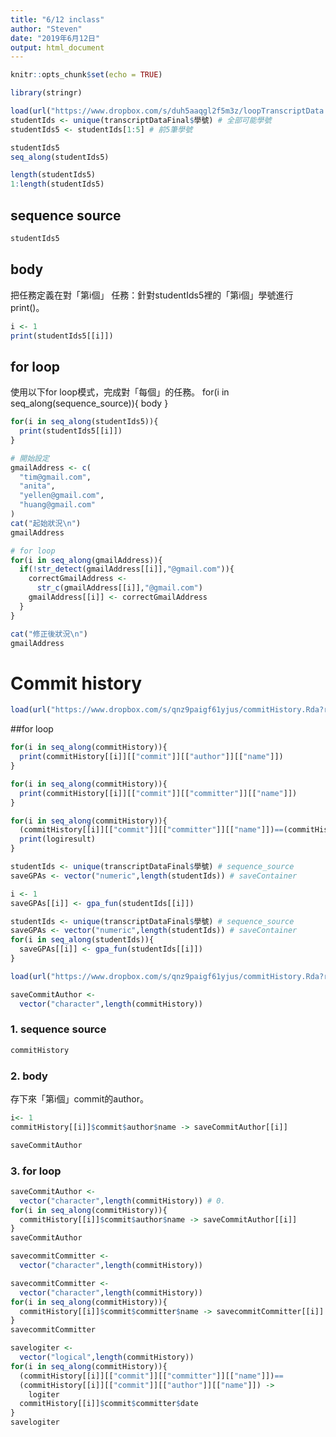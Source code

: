 ```yaml
---
title: "6/12 inclass"
author: "Steven"
date: "2019年6月12日"
output: html_document
---
```


```r
knitr::opts_chunk$set(echo = TRUE)
```

```r
library(stringr)
```

```r
load(url("https://www.dropbox.com/s/duh5aaqgl2f5m3z/loopTranscriptData.Rda?raw=1"))
studentIds <- unique(transcriptDataFinal$學號) # 全部可能學號
studentIds5 <- studentIds[1:5] # 前5筆學號
```

```r
studentIds5
seq_along(studentIds5)
```

```r
length(studentIds5)
1:length(studentIds5)
```

## sequence source
```r
studentIds5
```

## body 
把任務定義在對「第i個」
任務：針對studentIds5裡的「第i個」學號進行print()。
```r
i <- 1
print(studentIds5[[i]])
```

## for loop 

使用以下for loop模式，完成對「每個」的任務。
for(i in seq_along(sequence_source)){
  body
}
```r
for(i in seq_along(studentIds5)){
  print(studentIds5[[i]])
}
```

```r
# 開始設定
gmailAddress <- c(
  "tim@gmail.com",
  "anita",
  "yellen@gmail.com",
  "huang@gmail.com"
)
cat("起始狀況\n")
gmailAddress

# for loop
for(i in seq_along(gmailAddress)){
  if(!str_detect(gmailAddress[[i]],"@gmail.com")){
    correctGmailAddress <-
      str_c(gmailAddress[[i]],"@gmail.com")
    gmailAddress[[i]] <- correctGmailAddress
  }
}

cat("修正後狀況\n")
gmailAddress
```

# Commit history

```r
load(url("https://www.dropbox.com/s/qnz9paigf61yjus/commitHistory.Rda?raw=1"))
```

##for loop
```r
for(i in seq_along(commitHistory)){
  print(commitHistory[[i]][["commit"]][["author"]][["name"]])
}
```

```r
for(i in seq_along(commitHistory)){
  print(commitHistory[[i]][["commit"]][["committer"]][["name"]])
}
```

```r
for(i in seq_along(commitHistory)){
  (commitHistory[[i]][["commit"]][["committer"]][["name"]])==(commitHistory[[i]][["commit"]][["author"]][["name"]]) ->logiresult
  print(logiresult)
}
```

```r
studentIds <- unique(transcriptDataFinal$學號) # sequence_source
saveGPAs <- vector("numeric",length(studentIds)) # saveContainer
```

```r
i <- 1
saveGPAs[[i]] <- gpa_fun(studentIds[[i]])
```

```r
studentIds <- unique(transcriptDataFinal$學號) # sequence_source
saveGPAs <- vector("numeric",length(studentIds)) # saveContainer
for(i in seq_along(studentIds)){
  saveGPAs[[i]] <- gpa_fun(studentIds[[i]])
}
```

```r
load(url("https://www.dropbox.com/s/qnz9paigf61yjus/commitHistory.Rda?raw=1"))
```

```r
saveCommitAuthor <-
  vector("character",length(commitHistory))
```

### 1. sequence source
```r
commitHistory
```

### 2. body
存下來「第i個」commit的author。
```r
i<- 1
commitHistory[[i]]$commit$author$name -> saveCommitAuthor[[i]]
```

```r
saveCommitAuthor
```

### 3. for loop
```r
saveCommitAuthor <-
  vector("character",length(commitHistory)) # 0.
for(i in seq_along(commitHistory)){
  commitHistory[[i]]$commit$author$name -> saveCommitAuthor[[i]]
}
saveCommitAuthor
```

```r
savecommitCommitter <-
  vector("character",length(commitHistory))
```

```r
savecommitCommitter <-
  vector("character",length(commitHistory))
for(i in seq_along(commitHistory)){
  commitHistory[[i]]$commit$committer$name -> savecommitCommitter[[i]]
}
savecommitCommitter
```

```r
savelogiter <-
  vector("logical",length(commitHistory))
for(i in seq_along(commitHistory)){
  (commitHistory[[i]][["commit"]][["committer"]][["name"]])==
  (commitHistory[[i]][["commit"]][["author"]][["name"]]) ->
    logiter
  commitHistory[[i]]$commit$committer$date
}
savelogiter
```



